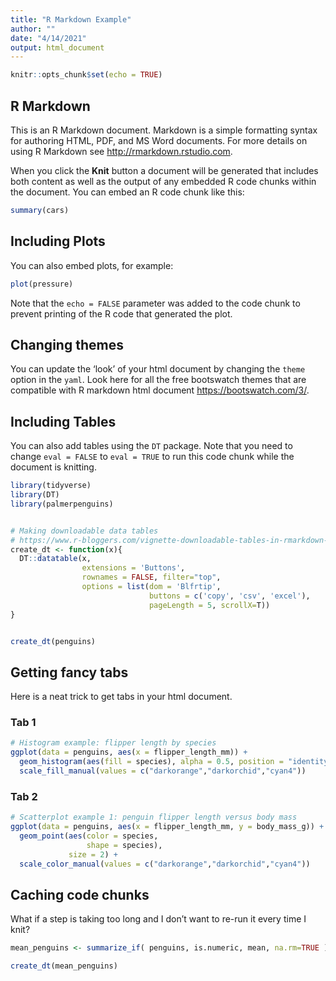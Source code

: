 ```yaml
---
title: "R Markdown Example"
author: ""
date: "4/14/2021"
output: html_document
---
```


```r
knitr::opts_chunk$set(echo = TRUE)
```

## R Markdown

This is an R Markdown document. Markdown is a simple formatting syntax for authoring HTML, PDF, and MS Word documents. For more details on using R Markdown see <http://rmarkdown.rstudio.com>.

When you click the **Knit** button a document will be generated that includes both content as well as the output of any embedded R code chunks within the document. You can embed an R code chunk like this:

```r
summary(cars)
```

## Including Plots

You can also embed plots, for example:

```r
plot(pressure)
```

Note that the `echo = FALSE` parameter was added to the code chunk to prevent printing of the R code that generated the plot.

## Changing themes

You can update the 'look' of your html document by changing the `theme` option in the `yaml`. Look here for all the free bootswatch themes that are compatible with R markdown html document <https://bootswatch.com/3/>.

## Including Tables

You can also add tables using the `DT` package. Note that you need to change `eval = FALSE` to `eval = TRUE` to run this code chunk while the document is knitting.

```r

library(tidyverse)
library(DT)
library(palmerpenguins)


# Making downloadable data tables
# https://www.r-bloggers.com/vignette-downloadable-tables-in-rmarkdown-with-the-dt-package/
create_dt <- function(x){
  DT::datatable(x,
                extensions = 'Buttons',
                rownames = FALSE, filter="top",
                options = list(dom = 'Blfrtip',
                               buttons = c('copy', 'csv', 'excel'),
                               pageLength = 5, scrollX=T))
}


create_dt(penguins)

```

## Getting fancy tabs {.tabset .tabset-fade .tabset-pills}

Here is a neat trick to get tabs in your html document.

### Tab 1

```r

# Histogram example: flipper length by species
ggplot(data = penguins, aes(x = flipper_length_mm)) +
  geom_histogram(aes(fill = species), alpha = 0.5, position = "identity") +
  scale_fill_manual(values = c("darkorange","darkorchid","cyan4"))
```

### Tab 2

```r
# Scatterplot example 1: penguin flipper length versus body mass
ggplot(data = penguins, aes(x = flipper_length_mm, y = body_mass_g)) +
  geom_point(aes(color = species,
                 shape = species),
             size = 2) +
  scale_color_manual(values = c("darkorange","darkorchid","cyan4"))

```


## Caching code chunks

What if a step is taking too long and I don't want to re-run it every time I knit?

```r

mean_penguins <- summarize_if( penguins, is.numeric, mean, na.rm=TRUE )

```


```r
create_dt(mean_penguins)
```
